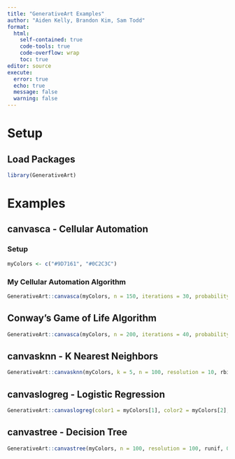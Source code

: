 ```yaml
---
title: "GenerativeArt Examples"
author: "Aiden Kelly, Brandon Kim, Sam Todd"
format: 
  html:
    self-contained: true
    code-tools: true
    code-overflow: wrap
    toc: true
editor: source
execute: 
  error: true
  echo: true
  message: false
  warning: false
---
```


# Setup

## Load Packages

```r
library(GenerativeArt)
```

# Examples

## **canvasca** - Cellular Automation

### Setup

```r
myColors <- c("#9D7161", "#0C2C3C")
```

### My Cellular Automation Algorithm

```r
GenerativeArt::canvasca(myColors, n = 150, iterations = 30, probability = 0.35)
```

## Conway's Game of Life Algorithm

```r
GenerativeArt::canvasca(myColors, n = 200, iterations = 40, probability = 0.65, conway = TRUE)
```

## **canvasknn** - K Nearest Neighbors

```r
GenerativeArt::canvasknn(myColors, k = 5, n = 100, resolution = 10, rbinom, size = 30, prob = 0.5)
```

## **canvaslogreg** - Logistic Regression

```r
GenerativeArt::canvaslogreg(color1 = myColors[1], color2 = myColors[2], n = 500, resolution = 500, rexp, rate = 3)
```

## **canvastree** - Decision Tree

```r
GenerativeArt::canvastree(myColors, n = 100, resolution = 100, runif, 0, 100)
```
